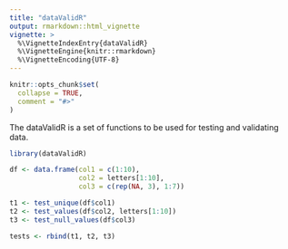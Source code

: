 ```yaml
---
title: "dataValidR"
output: rmarkdown::html_vignette
vignette: >
  %\VignetteIndexEntry{dataValidR}
  %\VignetteEngine{knitr::rmarkdown}
  %\VignetteEncoding{UTF-8}
---
```


```r
knitr::opts_chunk$set(
  collapse = TRUE,
  comment = "#>"
)
```

The dataValidR is a set of functions to be used for testing and validating data.

```r

library(dataValidR)

df <- data.frame(col1 = c(1:10),
                 col2 = letters[1:10],
                 col3 = c(rep(NA, 3), 1:7))

t1 <- test_unique(df$col1)
t2 <- test_values(df$col2, letters[1:10])
t3 <- test_null_values(df$col3)

tests <- rbind(t1, t2, t3)

```